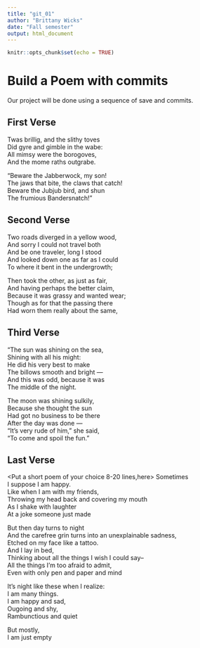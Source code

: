 ---
title: "git_01"
author: "Brittany Wicks"
date: "Fall semester"
output: html_document
---

```{r setup, include=FALSE}
knitr::opts_chunk$set(echo = TRUE)
```
# Build a Poem with commits
Our project will be done using a sequence of save and commits.

## First Verse 
<Put the first two verses of Jabberwocky by Lewis Carrol in this section>
Twas brillig, and the slithy toves   
      Did gyre and gimble in the wabe:   
All mimsy were the borogoves,    
      And the mome raths outgrabe.    
      
 “Beware the Jabberwock, my son!   
      The jaws that bite, the claws that catch!   
Beware the Jubjub bird, and shun   
      The frumious Bandersnatch!”      
      

## Second Verse
<Put the first two verses of The Road Not Taken by Robert Frost here>
Two roads diverged in a yellow wood,   
And sorry I could not travel both    
And be one traveler, long I stood   
And looked down one as far as I could   
To where it bent in the undergrowth;    

Then took the other, as just as fair,    
And having perhaps the better claim,   
Because it was grassy and wanted wear;   
Though as for that the passing there   
Had worn them really about the same,   


## Third Verse
<Put the first two verses of The Walrus and the Carpenter here>
"The sun was shining on the sea,    
      Shining with all his might:    
He did his very best to make     
      The billows smooth and bright —    
And this was odd, because it was        
      The middle of the night.     

The moon was shining sulkily,     
      Because she thought the sun     
Had got no business to be there      
      After the day was done —      
"It's very rude of him," she said,      
      "To come and spoil the fun."    
       
       
## Last Verse
<Put a short poem of your choice 8-20 lines,here>
Sometimes  
I suppose I am happy.   
Like when I am with my friends,   
Throwing my head back and covering my mouth   
As I shake with laughter    
At a joke someone just made    

But then day turns to night   
And the carefree grin turns into an unexplainable sadness,  
Etched on my face like a tattoo.  
And I lay in bed,   
Thinking about all the things I wish I could say--   
All the things I'm too afraid to admit,   
Even with only pen and paper and mind   

It's night like these when I realize:   
I am many things.    
I am happy and sad,    
Ougoing and shy,    
Rambunctious and quiet   

But mostly,   
I am just empty   
